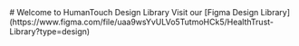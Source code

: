 
<Meta title="Welcome" />

<div className="sb-container">
  <div className='sb-section-title'>
    # Welcome to HumanTouch Design Library
    Visit our [Figma Design Library](https://www.figma.com/file/uaa9wsYvULVo5TutmoHCk5/HealthTrust-Library?type=design)
  </div>
</div>


<style>
{`
  .sb-container {
    margin-bottom: 48px;
  }

  .sb-section-title {
    margin-bottom: 32px;
  }

`}
</style>
